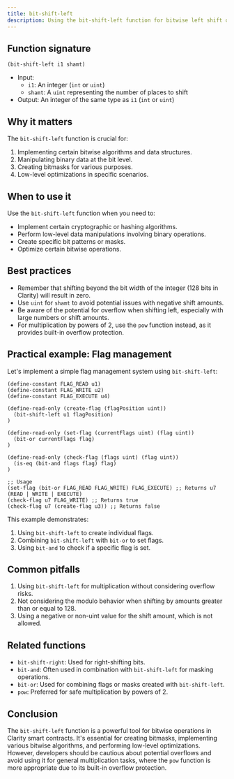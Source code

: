```yaml
---
title: bit-shift-left
description: Using the bit-shift-left function for bitwise left shift operations in Clarity smart contracts.
---
```


## Function signature

```clarity
(bit-shift-left i1 shamt)
```

- Input: 
  - `i1`: An integer (`int` or `uint`)
  - `shamt`: A `uint` representing the number of places to shift
- Output: An integer of the same type as `i1` (`int` or `uint`)

## Why it matters

The `bit-shift-left` function is crucial for:

1. Implementing certain bitwise algorithms and data structures.
2. Manipulating binary data at the bit level.
3. Creating bitmasks for various purposes.
4. Low-level optimizations in specific scenarios.

## When to use it

Use the `bit-shift-left` function when you need to:

- Implement certain cryptographic or hashing algorithms.
- Perform low-level data manipulations involving binary operations.
- Create specific bit patterns or masks.
- Optimize certain bitwise operations.

## Best practices

- Remember that shifting beyond the bit width of the integer (128 bits in Clarity) will result in zero.
- Use `uint` for `shamt` to avoid potential issues with negative shift amounts.
- Be aware of the potential for overflow when shifting left, especially with large numbers or shift amounts.
- For multiplication by powers of 2, use the `pow` function instead, as it provides built-in overflow protection.

## Practical example: Flag management

Let's implement a simple flag management system using `bit-shift-left`:

```clarity
(define-constant FLAG_READ u1)
(define-constant FLAG_WRITE u2)
(define-constant FLAG_EXECUTE u4)

(define-read-only (create-flag (flagPosition uint))
  (bit-shift-left u1 flagPosition)
)

(define-read-only (set-flag (currentFlags uint) (flag uint))
  (bit-or currentFlags flag)
)

(define-read-only (check-flag (flags uint) (flag uint))
  (is-eq (bit-and flags flag) flag)
)

;; Usage
(set-flag (bit-or FLAG_READ FLAG_WRITE) FLAG_EXECUTE) ;; Returns u7 (READ | WRITE | EXECUTE)
(check-flag u7 FLAG_WRITE) ;; Returns true
(check-flag u7 (create-flag u3)) ;; Returns false
```

This example demonstrates:
1. Using `bit-shift-left` to create individual flags.
2. Combining `bit-shift-left` with `bit-or` to set flags.
3. Using `bit-and` to check if a specific flag is set.

## Common pitfalls

1. Using `bit-shift-left` for multiplication without considering overflow risks.
2. Not considering the modulo behavior when shifting by amounts greater than or equal to 128.
3. Using a negative or non-uint value for the shift amount, which is not allowed.

## Related functions

- `bit-shift-right`: Used for right-shifting bits.
- `bit-and`: Often used in combination with `bit-shift-left` for masking operations.
- `bit-or`: Used for combining flags or masks created with `bit-shift-left`.
- `pow`: Preferred for safe multiplication by powers of 2.

## Conclusion

The `bit-shift-left` function is a powerful tool for bitwise operations in Clarity smart contracts. It's essential for creating bitmasks, implementing various bitwise algorithms, and performing low-level optimizations. However, developers should be cautious about potential overflows and avoid using it for general multiplication tasks, where the `pow` function is more appropriate due to its built-in overflow protection.
